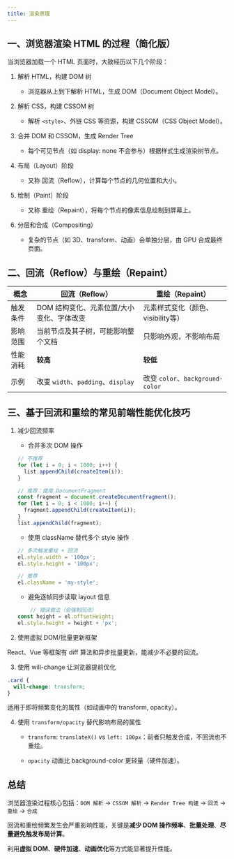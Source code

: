 ```yaml
---
title: 渲染原理
---
```


## 一、浏览器渲染 HTML 的过程（简化版）
当浏览器加载一个 HTML 页面时，大致经历以下几个阶段：

1. 解析 HTML，构建 DOM 树

    - 浏览器从上到下解析 HTML，生成 DOM（Document Object Model）。

2. 解析 CSS，构建 CSSOM 树

    - 解析 `<style>`、外链 CSS 等资源，构建 CSSOM（CSS Object Model）。

3. 合并 DOM 和 CSSOM，生成 Render Tree

    - 每个可见节点（如 display: none 不会参与）根据样式生成渲染树节点。

4. 布局（Layout）阶段

    - 又称 回流（Reflow），计算每个节点的几何位置和大小。

5. 绘制（Paint）阶段

    - 又称 重绘（Repaint），将每个节点的像素信息绘制到屏幕上。

6. 分层和合成（Compositing）

    - 复杂的节点（如 3D、transform、动画）会单独分层，由 GPU 合成最终页面。

## 二、回流（Reflow）与重绘（Repaint）

| 概念   | 回流（Reflow）                     | 重绘（Repaint）                   |
| ---- | ------------------------------ | ----------------------------- |
| 触发条件 | DOM 结构变化、元素位置/大小变化、字体改变        | 元素样式变化（颜色、visibility等）        |
| 影响范围 | 当前节点及其子树，可能影响整个文档              | 只影响外观，不影响布局                   |
| 性能消耗 | **较高**                         | **较低**                        |
| 示例   | 改变 `width`、`padding`、`display` | 改变 `color`、`background-color` |

## 三、基于回流和重绘的常见前端性能优化技巧

1. 减少回流频率
    - 合并多次 DOM 操作

    ```js
    // 不推荐
    for (let i = 0; i < 1000; i++) {
      list.appendChild(createItem(i));
    }

    // 推荐：使用 DocumentFragment
    const fragment = document.createDocumentFragment();
    for (let i = 0; i < 1000; i++) {
      fragment.appendChild(createItem(i));
    }
    list.appendChild(fragment);
    ```


    - 使用 className 替代多个 style 操作


    ```js
    // 多次触发重绘 + 回流
    el.style.width = '100px';
    el.style.height = '100px';

    // 推荐
    el.className = 'my-style';
    ```

    - 避免逐帧同步读取 layout 信息


    ```js
        // 错误做法（会强制回流）
    const height = el.offsetHeight;
    el.style.height = height + 'px';
    ```

2. 使用虚拟 DOM/批量更新框架

React、Vue 等框架有 diff 算法和异步批量更新，能减少不必要的回流。

3. 使用 will-change 让浏览器提前优化

```css
.card {
  will-change: transform;
}
```

适用于即将频繁变化的属性（如动画中的 transform, opacity）。


4. 使用 `transform/opacity` 替代影响布局的属性

    - `transform`: `translateX()` vs `left: 100px`：前者只触发合成，不回流也不重绘。

    - `opacity` 动画比 background-color 更轻量（硬件加速）。


## 总结

浏览器渲染过程核心包括：`DOM 解析` → `CSSOM 解析` → `Render Tree 构建` → `回流` → `重绘` → `合成`

回流和重绘频繁发生会严重影响性能，关键是**减少 DOM 操作频率**、**批量处理**、**尽量避免触发布局计算**。

利用**虚拟 DOM**、**硬件加速**、**动画优化**等方式能显著提升性能。
